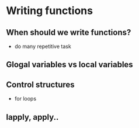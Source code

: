 # Writing functions

## When should we write functions?

- do many repetitive task


## Glogal variables vs local variables


## Control structures

- for loops

## lapply, apply..